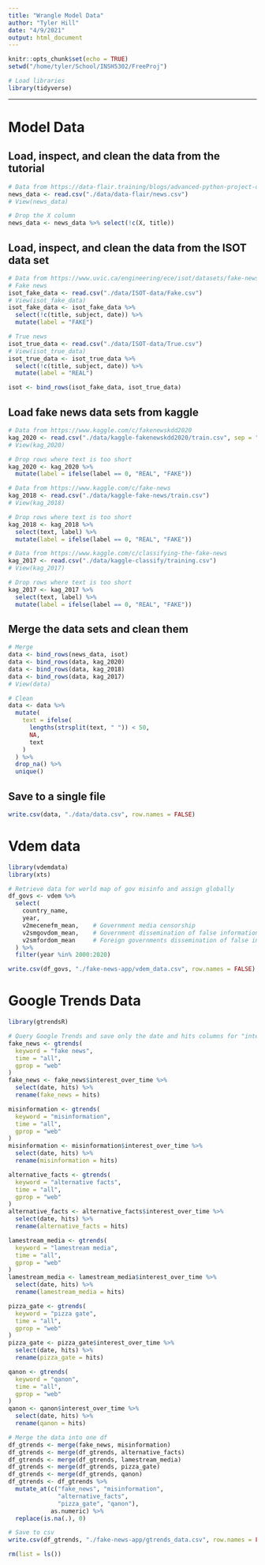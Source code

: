 ```yaml
---
title: "Wrangle Model Data"
author: "Tyler Hill"
date: "4/9/2021"
output: html_document
---
```


```r
knitr::opts_chunk$set(echo = TRUE)
setwd("/home/tyler/School/INSH5302/FreeProj")
```

```r
# Load libraries
library(tidyverse)
```

***

# Model Data

## Load, inspect, and clean the data from the tutorial

```r
# Data from https://data-flair.training/blogs/advanced-python-project-detecting-fake-news/
news_data <- read.csv("./data/data-flair/news.csv")
# View(news_data)

# Drop the X column
news_data <- news_data %>% select(!c(X, title))
```

## Load, inspect, and clean the data from the ISOT data set

```r
# Data from https://www.uvic.ca/engineering/ece/isot/datasets/fake-news/index.php
# Fake news
isot_fake_data <- read.csv("./data/ISOT-data/Fake.csv")
# View(isot_fake_data)
isot_fake_data <- isot_fake_data %>% 
  select(!c(title, subject, date)) %>% 
  mutate(label = "FAKE")

# True news
isot_true_data <- read.csv("./data/ISOT-data/True.csv")
# View(isot_true_data)
isot_true_data <- isot_true_data %>% 
  select(!c(title, subject, date)) %>% 
  mutate(label = "REAL")

isot <- bind_rows(isot_fake_data, isot_true_data)
```

## Load fake news data sets from kaggle

```r
# Data from https://www.kaggle.com/c/fakenewskdd2020
kag_2020 <- read.csv("./data/kaggle-fakenewskdd2020/train.csv", sep = "\t", quote = "")
# View(kag_2020)

# Drop rows where text is too short
kag_2020 <- kag_2020 %>%
  mutate(label = ifelse(label == 0, "REAL", "FAKE"))
```

```r
# Data from https://www.kaggle.com/c/fake-news
kag_2018 <- read.csv("./data/kaggle-fake-news/train.csv")
# View(kag_2018)

# Drop rows where text is too short
kag_2018 <- kag_2018 %>%
  select(text, label) %>% 
  mutate(label = ifelse(label == 0, "REAL", "FAKE"))
```

```r
# Data from https://www.kaggle.com/c/classifying-the-fake-news
kag_2017 <- read.csv("./data/kaggle-classify/training.csv")
# View(kag_2017)

# Drop rows where text is too short
kag_2017 <- kag_2017 %>%
  select(text, label) %>% 
  mutate(label = ifelse(label == 0, "REAL", "FAKE"))
```

## Merge the data sets and clean them

```r
# Merge
data <- bind_rows(news_data, isot)
data <- bind_rows(data, kag_2020)
data <- bind_rows(data, kag_2018)
data <- bind_rows(data, kag_2017)
# View(data)

# Clean
data <- data %>% 
  mutate(
    text = ifelse(
      lengths(strsplit(text, " ")) < 50,
      NA,
      text
    )
  ) %>% 
  drop_na() %>% 
  unique()
```

## Save to a single file

```r
write.csv(data, "./data/data.csv", row.names = FALSE)
```


# Vdem data

```r
library(vdemdata)
library(xts)

# Retrieve data for world map of gov misinfo and assign globally
df_govs <- vdem %>% 
  select(
    country_name,
    year,
    v2mecenefm_mean,    # Government media censorship
    v2smgovdom_mean,    # Government dissemination of false information domestic
    v2smfordom_mean     # Foreign governments dissemination of false information
  ) %>% 
  filter(year %in% 2000:2020)

write.csv(df_govs, "./fake-news-app/vdem_data.csv", row.names = FALSE)
```


# Google Trends Data

```r
library(gtrendsR)

# Query Google Trends and save only the date and hits columns for "interest est over time"
fake_news <- gtrends(
  keyword = "fake news",
  time = "all",
  gprop = "web"
)
fake_news <- fake_news$interest_over_time %>%
  select(date, hits) %>% 
  rename(fake_news = hits)

misinformation <- gtrends(
  keyword = "misinformation",
  time = "all",
  gprop = "web"
)
misinformation <- misinformation$interest_over_time %>%
  select(date, hits) %>% 
  rename(misinformation = hits)

alternative_facts <- gtrends(
  keyword = "alternative facts",
  time = "all",
  gprop = "web"
)
alternative_facts <- alternative_facts$interest_over_time %>%
  select(date, hits) %>% 
  rename(alternative_facts = hits)

lamestream_media <- gtrends(
  keyword = "lamestream media",
  time = "all",
  gprop = "web"
)
lamestream_media <- lamestream_media$interest_over_time %>%
  select(date, hits) %>% 
  rename(lamestream_media = hits)

pizza_gate <- gtrends(
  keyword = "pizza gate",
  time = "all",
  gprop = "web"
)
pizza_gate <- pizza_gate$interest_over_time %>%
  select(date, hits) %>% 
  rename(pizza_gate = hits)

qanon <- gtrends(
  keyword = "qanon",
  time = "all",
  gprop = "web"
)
qanon <- qanon$interest_over_time %>%
  select(date, hits) %>% 
  rename(qanon = hits)
```


```r
# Merge the data into one df
df_gtrends <- merge(fake_news, misinformation)
df_gtrends <- merge(df_gtrends, alternative_facts)
df_gtrends <- merge(df_gtrends, lamestream_media)
df_gtrends <- merge(df_gtrends, pizza_gate)
df_gtrends <- merge(df_gtrends, qanon)
df_gtrends <- df_gtrends %>% 
  mutate_at(c("fake_news", "misinformation",
              "alternative_facts",
              "pizza_gate", "qanon"),
            as.numeric) %>%
  replace(is.na(.), 0)

# Save to csv
write.csv(df_gtrends, "./fake-news-app/gtrends_data.csv", row.names = FALSE)
```

```r
rm(list = ls())
```

